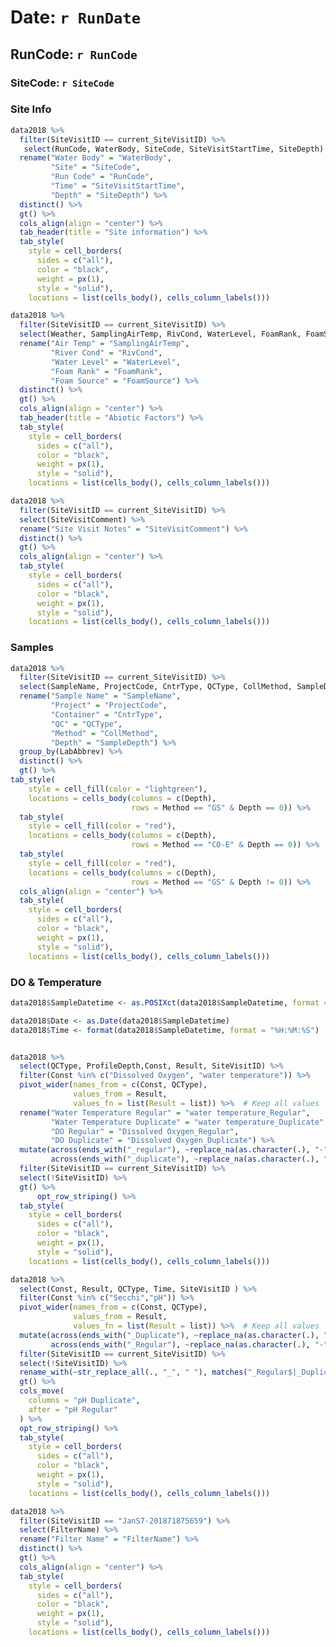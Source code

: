 # Date: `r RunDate`
## RunCode: `r RunCode`
### SiteCode: `r SiteCode`

::: panel-tabset
### Site Info

```r
data2018 %>% 
  filter(SiteVisitID == current_SiteVisitID) %>% 
   select(RunCode, WaterBody, SiteCode, SiteVisitStartTime, SiteDepth) %>%
  rename("Water Body" = "WaterBody",
         "Site" = "SiteCode",
         "Run Code" = "RunCode",
         "Time" = "SiteVisitStartTime",
         "Depth" = "SiteDepth") %>%
  distinct() %>% 
  gt() %>%
  cols_align(align = "center") %>% 
  tab_header(title = "Site information") %>%
  tab_style(
    style = cell_borders(
      sides = c("all"),
      color = "black",
      weight = px(1),
      style = "solid"),
    locations = list(cells_body(), cells_column_labels()))
```

```r
data2018 %>% 
  filter(SiteVisitID == current_SiteVisitID) %>% 
  select(Weather, SamplingAirTemp, RivCond, WaterLevel, FoamRank, FoamSource) %>% 
  rename("Air Temp" = "SamplingAirTemp",
         "River Cond" = "RivCond", 
         "Water Level" = "WaterLevel",
         "Foam Rank" = "FoamRank",
         "Foam Source" = "FoamSource") %>%
  distinct() %>% 
  gt() %>%
  cols_align(align = "center") %>%
  tab_header(title = "Abiotic Factors") %>%
  tab_style(
    style = cell_borders(
      sides = c("all"),
      color = "black",
      weight = px(1),
      style = "solid"),
    locations = list(cells_body(), cells_column_labels()))
```

```r
data2018 %>% 
  filter(SiteVisitID == current_SiteVisitID) %>% 
  select(SiteVisitComment) %>% 
  rename("Site Visit Notes" = "SiteVisitComment") %>%
  distinct() %>% 
  gt() %>%
  cols_align(align = "center") %>%
  tab_style(
    style = cell_borders(
      sides = c("all"),
      color = "black",
      weight = px(1),
      style = "solid"),
    locations = list(cells_body(), cells_column_labels()))
```

### Samples

```r
data2018 %>% 
  filter(SiteVisitID == current_SiteVisitID) %>% 
  select(SampleName, ProjectCode, CntrType, QCType, CollMethod, SampleDepth, LabAbbrev) %>%
  rename("Sample Name" = "SampleName", 
         "Project" = "ProjectCode", 
         "Container" = "CntrType", 
         "QC" = "QCType",
         "Method" = "CollMethod",
         "Depth" = "SampleDepth") %>%
  group_by(LabAbbrev) %>%
  distinct() %>% 
  gt() %>%
tab_style(
    style = cell_fill(color = "lightgreen"),
    locations = cells_body(columns = c(Depth),
                           rows = Method == "GS" & Depth == 0)) %>%
  tab_style(
    style = cell_fill(color = "red"),
    locations = cells_body(columns = c(Depth),
                           rows = Method == "CO-E" & Depth == 0)) %>%
  tab_style(
    style = cell_fill(color = "red"),
    locations = cells_body(columns = c(Depth),
                           rows = Method == "GS" & Depth != 0)) %>%
  cols_align(align = "center") %>%
  tab_style(
    style = cell_borders(
      sides = c("all"),
      color = "black",
      weight = px(1),
      style = "solid"),
    locations = list(cells_body(), cells_column_labels()))
```

### DO & Temperature

```r

data2018$SampleDatetime <- as.POSIXct(data2018$SampleDatetime, format = "%m/%d/%Y %H:%M:%S")

data2018$Date <- as.Date(data2018$SampleDatetime)
data2018$Time <- format(data2018$SampleDatetime, format = "%H:%M:%S")


data2018 %>% 
  select(QCType, ProfileDepth,Const, Result, SiteVisitID) %>% 
  filter(Const %in% c("Dissolved Oxygen", "water temperature")) %>% 
  pivot_wider(names_from = c(Const, QCType),
              values_from = Result,
              values_fn = list(Result = list)) %>%  # Keep all values
  rename("Water Temperature Regular" = "water temperature_Regular",
         "Water Temperature Duplicate" = "water temperature_Duplicate",
         "DO Regular" = "Dissolved Oxygen_Regular",
         "DO Duplicate" = "Dissolved Oxygen_Duplicate") %>%
  mutate(across(ends_with("_regular"), ~replace_na(as.character(.), "-")),
         across(ends_with("_duplicate"), ~replace_na(as.character(.), "-"))) %>% 
  filter(SiteVisitID == current_SiteVisitID) %>% 
  select(!SiteVisitID) %>% 
  gt() %>% 
      opt_row_striping() %>%
  tab_style(
    style = cell_borders(
      sides = c("all"),
      color = "black",
      weight = px(1),
      style = "solid"),
    locations = list(cells_body(), cells_column_labels()))


```

```r
data2018 %>%
  select(Const, Result, QCType, Time, SiteVisitID ) %>% 
  filter(Const %in% c("Secchi","pH")) %>% 
  pivot_wider(names_from = c(Const, QCType),
              values_from = Result,
              values_fn = list(Result = list)) %>%  # Keep all values
  mutate(across(ends_with("_Duplicate"), ~replace_na(as.character(.), "-")),
         across(ends_with("_Regular"), ~replace_na(as.character(.), "-"))) %>% 
  filter(SiteVisitID == current_SiteVisitID) %>% 
  select(!SiteVisitID) %>% 
  rename_with(~str_replace_all(., "_", " "), matches("_Regular$|_Duplicate$")) %>%
  gt() %>% 
  cols_move(
    columns = "pH Duplicate",
    after = "pH Regular"
  ) %>% 
  opt_row_striping() %>%
  tab_style(
    style = cell_borders(
      sides = c("all"),
      color = "black",
      weight = px(1),
      style = "solid"),
    locations = list(cells_body(), cells_column_labels()))
```

```r
data2018 %>% 
  filter(SiteVisitID == "JanS7-201871875659") %>% 
  select(FilterName) %>%
  rename("Filter Name" = "FilterName") %>%
  distinct() %>%
  gt() %>%
  cols_align(align = "center") %>%
  tab_style(
    style = cell_borders(
      sides = c("all"),
      color = "black",
      weight = px(1),
      style = "solid"),
    locations = list(cells_body(), cells_column_labels()))
```
:::



